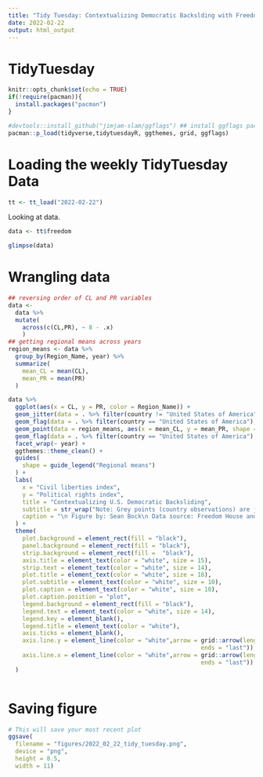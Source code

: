 ```yaml
---
title: "Tidy Tuesday: Contextualizing Democratic Backslding with Freedom House and UN data"
date: 2022-02-22
output: html_output
---
```


# TidyTuesday

```r
knitr::opts_chunk$set(echo = TRUE)
if(!require(pacman)){
  install.packages("pacman")
}

#devtools::install_github("jimjam-slam/ggflags") ## install ggflags package from github 
pacman::p_load(tidyverse,tidytuesdayR, ggthemes, grid, ggflags)
```

# Loading the weekly TidyTuesday Data

```r
tt <- tt_load("2022-02-22")
```

Looking at data.

```r
data <- tt$freedom

glimpse(data)
```

# Wrangling data

```r
## reversing order of CL and PR variables
data <-
  data %>% 
  mutate(
    across(c(CL,PR), ~ 8 - .x)
    )
## getting regional means across years
region_means <- data %>%
  group_by(Region_Name, year) %>%
  summarize(
    mean_CL = mean(CL),
    mean_PR = mean(PR)
  ) 
```



```r
data %>%
  ggplot(aes(x = CL, y = PR, color = Region_Name)) +
  geom_jitter(data = . %>% filter(country != "United States of America"), color = "grey", alpha = .2) +
  geom_flag(data = . %>% filter(country == "United States of America"), country = "us", size = 4) +
  geom_point(data = region_means, aes(x = mean_CL, y = mean_PR, shape = Region_Name), inherit.aes = FALSE, color = "white", size = 3) +
  geom_flag(data = . %>% filter(country == "United States of America"), country = "us", size = 4.5) +
  facet_wrap(~ year) +
  ggthemes::theme_clean() +
  guides(
    shape = guide_legend("Regional means")
  ) + 
  labs(
    x = "Civil liberties index",
    y = "Political rights index",
    title = "Contextualizing U.S. Democratic Backsliding",
    subtitle = str_wrap("Note: Grey points (country observations) are jittered to avoid overlapping. U.S. value indicated with U.S. flag.",width = 40),
    caption = "\n Figure by: Sean Bock\n Data source: Freedom House and UN, provided by Arthur Cheib\n Git: https://github.com/Sdbock/tidytuesday "
  ) +
  theme(
    plot.background = element_rect(fill = "black"),
    panel.background = element_rect(fill = "black"),
    strip.background = element_rect(fill =  "black"),
    axis.title = element_text(color = "white", size = 15),
    strip.text = element_text(color = "white", size = 14),
    plot.title = element_text(color = "white", size = 18),
    plot.subtitle = element_text(color = "white", size = 10),
    plot.caption = element_text(color = "white", size = 10),
    plot.caption.position = "plot",
    legend.background = element_rect(fill = "black"),
    legend.text = element_text(color = "white", size = 14),
    legend.key = element_blank(),
    legend.title = element_text(color = "white"),
    axis.ticks = element_blank(),
    axis.line.y = element_line(color = "white",arrow = grid::arrow(length = unit(0.2, "cm"), 
                                                       ends = "last")),
    axis.line.x = element_line(color = "white",arrow = grid::arrow(length = unit(0.2, "cm"), 
                                                       ends = "last"))
  )
  
```

# Saving figure

```r
# This will save your most recent plot
ggsave(
  filename = "figures/2022_02_22_tidy_tuesday.png",
  device = "png",
  height = 8.5,
  width = 11)
```